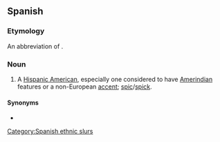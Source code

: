 ==Spanish==

===Etymology===
An abbreviation of {{m|es|sudamericano|'''suda'''meri'''ca'''no|South American}}.

===Noun===
{{es-noun|mf}}

# {{lb|es|Spain|offensive|derogatory|vulgar|slang}} A [[Hispanic American]], especially one considered to have [[Amerindian]] features or a non-European [[accent]]; [[spic]]/[[spick]].

====Synonyms====
* {{l|es|panchito}}

[[Category:Spanish ethnic slurs]]